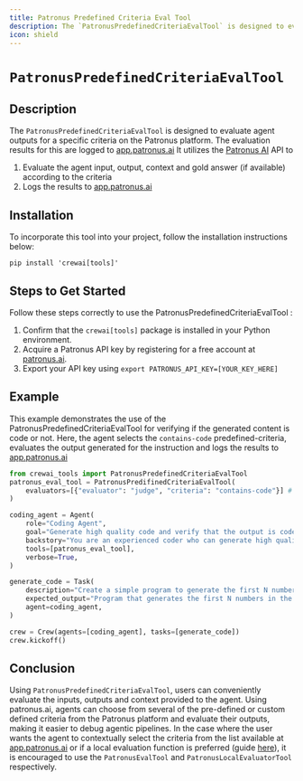 ```yaml
---
title: Patronus Predefined Criteria Eval Tool 
description: The `PatronusPredefinedCriteriaEvalTool` is designed to evaluate agent outputs for a specific criteria on the Patronus platform. The evaluation results for this are logged to [app.patronus.ai](https://app.patronus.ai)
icon: shield
---
```


# `PatronusPredefinedCriteriaEvalTool`

## Description

The `PatronusPredefinedCriteriaEvalTool` is designed to evaluate agent outputs for a specific criteria on the Patronus platform. The evaluation results for this are logged to [app.patronus.ai](https://app.patronus.ai)
It utilizes the [Patronus AI](https://patronus.ai/) API to 
1. Evaluate the agent input, output, context and gold answer (if available) according to the criteria
2. Logs the results to [app.patronus.ai](https://app.patronus.ai)

## Installation

To incorporate this tool into your project, follow the installation instructions below:

```shell
pip install 'crewai[tools]'
```

## Steps to Get Started

Follow these steps correctly to use the PatronusPredefinedCriteriaEvalTool :

1. Confirm that the `crewai[tools]` package is installed in your Python environment.
2. Acquire a Patronus API key by registering for a free account at [patronus.ai](https://patronus.ai/).
3. Export your API key using `export PATRONUS_API_KEY=[YOUR_KEY_HERE]` 

## Example 

This example demonstrates the use of the PatronusPredefinedCriteriaEvalTool for verifying if the generated content is code or not. Here, the agent selects the `contains-code` predefined-criteria, evaluates the output generated for the instruction and logs the results to [app.patronus.ai](https://app.patronus.ai)

```python
from crewai_tools import PatronusPredefinedCriteriaEvalTool
patronus_eval_tool = PatronusPredifinedCriteriaEvalTool(
    evaluators=[{"evaluator": "judge", "criteria": "contains-code"}] # Selecting the "contains-code" criteria and using the default "judge" from Patronus AI
)

coding_agent = Agent(
	role="Coding Agent",
	goal="Generate high quality code and verify that the output is code by using Patronus AI's evaluation tool.",
	backstory="You are an experienced coder who can generate high quality python code. You can follow complex instructions accurately and effectively.",
	tools=[patronus_eval_tool],
	verbose=True,
)

generate_code = Task(
	description="Create a simple program to generate the first N numbers in the Fibonacci sequence. Select the most appropriate evaluator and criteria for evaluating your output.",
	expected_output="Program that generates the first N numbers in the Fibonacci sequence.",
	agent=coding_agent,
)

crew = Crew(agents=[coding_agent], tasks=[generate_code])
crew.kickoff()
```

## Conclusion

Using `PatronusPredefinedCriteriaEvalTool`, users can conveniently evaluate the inputs, outputs and context provided to the agent. 
Using patronus.ai, agents can choose from several of the pre-defined or custom defined criteria from the Patronus platform and evaluate their outputs, making it easier to debug agentic pipelines. 
In the case where the user wants the agent to contextually select the criteria from the list available at [app.patronus.ai](https://app.patronus.ai) or if a local evaluation function is preferred (guide [here](https://docs.patronus.ai/docs/experiment-evaluators)), it is encouraged to use the `PatronusEvalTool` and `PatronusLocalEvaluatorTool` respectively.